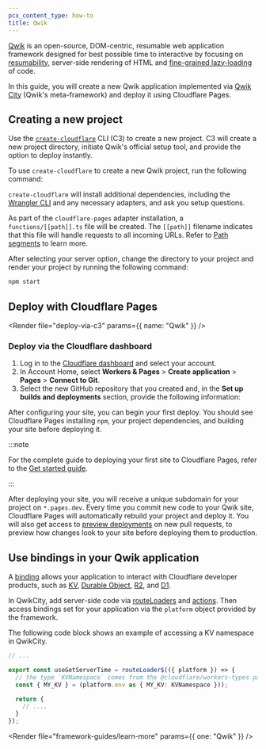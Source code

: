 ```yaml
---
pcx_content_type: how-to
title: Qwik
---
```



[Qwik](https://github.com/builderio/qwik) is an open-source, DOM-centric, resumable web application framework designed for best possible time to interactive by focusing on [resumability](https://qwik.builder.io/docs/concepts/resumable/), server-side rendering of HTML and [fine-grained lazy-loading](https://qwik.builder.io/docs/concepts/progressive/#lazy-loading) of code.

In this guide, you will create a new Qwik application implemented via [Qwik City](https://qwik.builder.io/qwikcity/overview/) (Qwik's meta-framework) and deploy it using Cloudflare Pages.

## Creating a new project

Use the [`create-cloudflare`](https://www.npmjs.com/package/create-cloudflare) CLI (C3) to create a new project. C3 will create a new project directory, initiate Qwik's official setup tool, and provide the option to deploy instantly.

To use `create-cloudflare` to create a new Qwik project, run the following command:

<PackageManagers
	type="create"
	pkg="cloudflare@latest"
	args="my-qwik-app --framework=qwik"
/>

`create-cloudflare` will install additional dependencies, including the [Wrangler CLI](/workers/wrangler/install-and-update/#check-your-wrangler-version) and any necessary adapters, and ask you setup questions.

As part of the `cloudflare-pages` adapter installation, a `functions/[[path]].ts` file will be created. The `[[path]]` filename indicates that this file will handle requests to all incoming URLs. Refer to [Path segments](/pages/functions/routing/#dynamic-routes) to learn more.

After selecting your server option, change the directory to your project and render your project by running the following command:

```sh
npm start
```

<Render file="tutorials-before-you-start" />

<Render file="framework-guides/create-github-repository" />

## Deploy with Cloudflare Pages

<Render file="deploy-via-c3" params={{ name: "Qwik" }} />

### Deploy via the Cloudflare dashboard

1. Log in to the [Cloudflare dashboard](https://dash.cloudflare.com/) and select your account.
2. In Account Home, select **Workers & Pages** > **Create application** > **Pages** > **Connect to Git**.
3. Select the new GitHub repository that you created and, in the **Set up builds and deployments** section, provide the following information:

<PagesBuildPreset framework="qwik" />

After configuring your site, you can begin your first deploy. You should see Cloudflare Pages installing `npm`, your project dependencies, and building your site before deploying it.

:::note

For the complete guide to deploying your first site to Cloudflare Pages, refer to the [Get started guide](/pages/get-started/).

:::

After deploying your site, you will receive a unique subdomain for your project on `*.pages.dev`.
Every time you commit new code to your Qwik site, Cloudflare Pages will automatically rebuild your project and deploy it. You will also get access to [preview deployments](/pages/configuration/preview-deployments/) on new pull requests, to preview how changes look to your site before deploying them to production.

## Use bindings in your Qwik application

A [binding](/pages/functions/bindings/) allows your application to interact with Cloudflare developer products, such as [KV](/kv/concepts/how-kv-works/), [Durable Object](/durable-objects/), [R2](/r2/), and [D1](https://blog.cloudflare.com/introducing-d1/).

In QwikCity, add server-side code via [routeLoaders](https://qwik.builder.io/qwikcity/route-loader/) and [actions](https://qwik.builder.io/qwikcity/action/). Then access bindings set for your application via the `platform` object provided by the framework.

The following code block shows an example of accessing a KV namespace in QwikCity.

```typescript null {4,5}
// ...

export const useGetServerTime = routeLoader$(({ platform }) => {
  // the type `KVNamespace` comes from the @cloudflare/workers-types package
  const { MY_KV } = (platform.env as { MY_KV: KVNamespace }));

  return {
    // ....
  }
});
```

<Render file="framework-guides/learn-more" params={{ one: "Qwik" }} />
